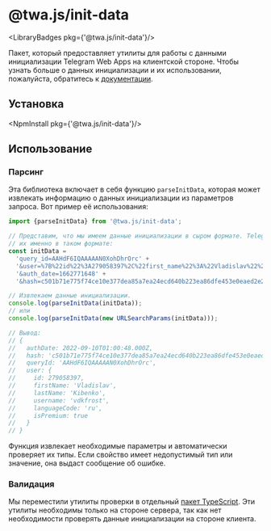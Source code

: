 # @twa.js/init-data

<LibraryBadges pkg={'@twa.js/init-data'}/>

Пакет, который предоставляет утилиты для работы с данными инициализации Telegram Web Apps на
клиентской стороне. Чтобы узнать больше о данных инициализации и их использовании, пожалуйста,
обратитесь к [документации](../launch-params/init-data.mdx).

## Установка

<NpmInstall pkg={'@twa.js/init-data'}/>

## Использование

### Парсинг

Эта библиотека включает в себя функцию `parseInitData`, которая может извлекать
информацию о данных инициализации из параметров запроса. Вот пример её использования:

```typescript
import {parseInitData} from '@twa.js/init-data';

// Представим, что мы имеем данные инициализации в сыром формате. Telegram отправляет
// их именно в таком формате:
const initData =
  'query_id=AAHdF6IQAAAAAN0XohDhrOrc' +
  '&user=%7B%22id%22%3A279058397%2C%22first_name%22%3A%22Vladislav%22%2C%22last_name%22%3A%22Kibenko%22%2C%22username%22%3A%22vdkfrost%22%2C%22language_code%22%3A%22ru%22%2C%22is_premium%22%3Atrue%7D' +
  '&auth_date=1662771648' +
  '&hash=c501b71e775f74ce10e377dea85a7ea24ecd640b223ea86dfe453e0eaed2e2b2';

// Извлекаем данные инициализации.
console.log(parseInitData(initData));
// или
console.log(parseInitData(new URLSearchParams(initData)));

// Вывод:
// {
//   authDate: 2022-09-10T01:00:48.000Z,
//   hash: 'c501b71e775f74ce10e377dea85a7ea24ecd640b223ea86dfe453e0eaed2e2b2',
//   queryId: 'AAHdF6IQAAAAAN0XohDhrOrc',
//   user: {
//     id: 279058397,
//     firstName: 'Vladislav',
//     lastName: 'Kibenko',
//     username: 'vdkfrost',
//     languageCode: 'ru',
//     isPremium: true
//   }
// }
```

Функция извлекает необходимые параметры и автоматически проверяет их типы. Если
свойство имеет недопустимый тип или значение, она выдаст сообщение об ошибке.

### Валидация

Мы переместили утилиты проверки в отдельный [пакет TypeScript](twa-js-init-data-node.mdx).
Эти утилиты необходимы только на стороне сервера, так как нет необходимости проверять данные
инициализации на стороне клиента.
